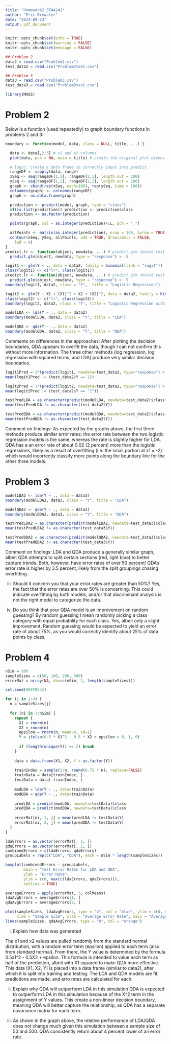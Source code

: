 ---
title: "Homework2_STA4241"
author: "Eric Brewster"
date: "2024-09-23"
output: pdf_document
---

```{r setup, include=FALSE}
knitr::opts_chunk$set(echo = TRUE)
knitr::opts_chunk$set(warning = FALSE)
knitr::opts_chunk$set(message = FALSE)
```


```{r data load}
## Problem 2
data2 = read.csv("Problem2.csv")
test_data2 = read.csv("Problem2test.csv")

## Problem 3
data3 = read.csv("Problem3.csv")
test_data3 = read.csv("Problem3test.csv")

library(MASS)
```

# Problem 2

Below is a function (used repeatedly) to graph boundary functions in problems 2 and 3:

```{r boundary function}
boundary <- function(model, data, class = NULL, title, ...) {

  data <- data[,2:3] # x1 and x2 columns
  plot(data, pch = NA, main = title) # create the original plot dimensions, no points

  # logic: create a data frame to correctly input into predict
  rangeDF <- sapply(data, range)
  xSeq <- seq(rangeDF[1,1], rangeDF[2,1], length.out = 100)
  ySeq <- seq(rangeDF[1,2], rangeDF[2,2], length.out = 100)
  graph <- cbind(rep(xSeq, each=100), rep(ySeq, time = 100))
  colnames(graph) <- colnames(rangeDF)
  graph <- as.data.frame(graph)

  prediction <- predict(model, graph, type = "class")
  if(is.list(prediction)) prediction <- prediction$class
  prediction <- as.factor(prediction)

  points(graph, col = as.integer(prediction)+1L, pch = ".")

  allPoints <- matrix(as.integer(prediction), nrow = 100, byrow = TRUE)
  contour(xSeq, ySeq, allPoints, add = TRUE, drawlabels = FALSE,
    lwd = 0)
}
predict.lr <- function(object, newdata, ...) # predict.glm should test if >.5
  predict.glm(object, newdata, type = "response") > .5
```


```{r Problem 2 model 1}
logit1 <- glm(Y ~ ., data = data2, family = binomial(link = "logit"))
class(logit1) <- c("lr", class(logit1))
predict.lr <- function(object, newdata, ...) # predict.glm should test if >.5
  predict.glm(object, newdata, type = "response") > .5
boundary(logit1, data2, class = "Y",  title = "Logistic Regression")
```

 
```{r Problem 2 model 2}
logit2 <- glm(Y ~ X1 + (X1)^2 + X2 + (X2)^2, data = data2, family = binomial(link = "logit"))
class(logit2) <- c("lr", class(logit2))
boundary(logit2, data2, class = "Y", title = "Logistic Regression with Squared Terms")
```


```{r Problem 2 model 3}
modelLDA <- lda(Y ~ ., data = data2)
boundary(modelLDA, data2, class = "Y", title = "LDA")
```



```{r Problem 2 model 4}
modelQDA <- qda(Y ~ ., data = data2)
boundary(modelQDA, data2, class = "Y", title = "QDA")
```

Comments on differences in the approaches: After plotting the decision boundaries, QDA appears to overfit the data, though I can not confirm this without more information. The three other methods (log regression, log regression with squared terms, and LDA) produce very similar decision boundaries.


```{r Problem 2 test logit1}
logit1Pred = 1*(predict(logit1, newdata=test_data2, type="response") > 0.5)
mean(logit1Pred != (test_data2$Y == 1))
```

```{r Problem 2 test logit2}
logit2Pred = 1*(predict(logit2, newdata=test_data2, type="response") > 0.5)
mean(logit2Pred != (test_data2$Y == "1"))
```

```{r Problem 2 test lda}
testPredLDA = as.character(predict(modelLDA, newdata=test_data2)$class)
mean(testPredLDA != as.character(test_data2$Y))
```

```{r Problem 2 test qda}
testPredQDA = as.character(predict(modelQDA, newdata=test_data2)$class)
mean(testPredQDA != as.character(test_data2$Y))
```

Comment on findings: As expected by the graphs above, the first three methods produce similar error rates; the error rate between the two logistic regression models is the same, whereas the rate is slightly higher for LDA. QDA has a an error rate of about 0.02 (2 percent) more than the logistic regressions, likely as a result of overfitting (i.e. the small portion at x1 = -2) which would incorrectly classify more points along the boundary line for the other three models.

# Problem 3

```{r Problem 3 LDA}
modelLDA2 <- lda(Y ~ ., data = data3)
boundary(modelLDA2, data3, class = "Y", title = "LDA")
```


```{r Problem 3 QDA}
modelQDA2 <- qda(Y ~ ., data = data3)
boundary(modelQDA2, data3, class = "Y", title = "QDA")
```


```{r Problem 3 testing lda}
testPredLDA2 = as.character(predict(modelLDA2, newdata=test_data3)$class)
mean(testPredLDA2 != as.character(test_data3$Y))
```


```{r Problem 3 testing qda}
testPredQDA2 = as.character(predict(modelQDA2, newdata=test_data3)$class)
mean(testPredQDA2 != as.character(test_data3$Y))
```

Comment on findings: LDA and QDA produce a generally similar graph, albeit QDA attempts to split certain sections (red, light blue) to better capture trends. Both, however, have error rates of over 50 percent! QDA's error rate is higher by 3.5 percent, likely from the split groupings chasing overfitting.


iii. Should it concern you that your error rates are greater than 50%?
Yes, the fact that the error rates are over 50% is concerning. This could indicate overfitting by both models, and/or that discriminant analysis is not the right model to categorize the data.


iv. Do you think that your QDA model is an improvement on random guessing? By random
guessing I mean randomly picking a class category with equal probability for each class.
Yes, albeit only a slight improvement. Random guessing would be expected to yield an error rate of about 75%, as you would correctly identify about 25% of data points by class.


# Problem 4


```{r Problem 4}
nSim = 100
sampleSizes = c(50, 100, 200, 500) 
errorMat = array(NA, dim=c(nSim, 2, length(sampleSizes)))

set.seed(88970542)

for (j in 1:4) {
  n = sampleSizes[j]
  
  for (ni in 1:nSim) {
    repeat {
      X1 = rnorm(n)
      X2 = rnorm(n)
      epsilon = rnorm(n, mean=0, sd=1)
      Y = ifelse(0.5 * X1^2 - 0.5 * X2 + epsilon > 0, 1, 0)
      
      if (length(unique(Y)) == 2) break
    }
    
    data = data.frame(X1, X2, Y = as.factor(Y))
    
    trainIndex = sample(1:n, round(0.75 * n), replace=FALSE)
    trainData = data[trainIndex, ]
    testData = data[-trainIndex, ]
    
    modLDA = lda(Y ~ ., data=trainData)
    modQDA = qda(Y ~ ., data=trainData)
    
    predLDA = predict(modLDA, newdata=testData)$class
    predQDA = predict(modQDA, newdata=testData)$class
    
    errorMat[ni, 1, j] = mean(predLDA != testData$Y)
    errorMat[ni, 2, j] = mean(predQDA != testData$Y)
  }
}

ldaErrors = as.vector(errorMat[, 1, ])
qdaErrors = as.vector(errorMat[, 2, ])
combinedErrors = c(ldaErrors, qdaErrors)
groupLabels = rep(c("LDA", "QDA"), each = nSim * length(sampleSizes))

boxplot(combinedErrors ~ groupLabels, 
        main = "Test Error Rates for LDA and QDA", 
        ylab = "Error Rate", 
        ylim = c(0, max(c(ldaErrors, qdaErrors))),
        outline = TRUE)

averageErrors = apply(errorMat, 3, colMeans)
ldaAvgErrors = averageErrors[1, ]
qdaAvgErrors = averageErrors[2, ]

plot(sampleSizes, ldaAvgErrors, type = "b", col = "blue", ylim = c(0, max(c(ldaAvgErrors, qdaAvgErrors))),
     xlab = "Sample Size", ylab = "Average Error Rate", main = "Average Error Rates for LDA and QDA")
lines(sampleSizes, qdaAvgErrors, type = "b", col = "orange")

```

i. Explain how data was generated

The x1 and x2 values are pulled randomly from the standard normal distribution, with a random error term (epsilon) applied to each term (also from standard normal). From there, the Y value is determined by the formula 0.5x1^2 - 0.5X2 + epsilon. This formula is intended to value each term as half of the prediction, albeit with X1 squared to make QDA more effective. This data (X1, X2, Y) is placed into a data frame (similar to data2), after which it is split into training and testing. The LDA and QDA models are fit, predictions are made, and erro rates are calculated for each.


ii. Explain why QDA will outperform LDA in this simulation
QDA is expected to outperform LDA in this simulation because of the X^2 term in the assignment of Y values. This create a non-linear decision boundary, meaning QDA will better capture the relationship, as QDA has a separate covariance matrix for each term.

iv. As shown in the graph above, the relative performance of LDA/QDA does not change much given this simulation between a sample size of 50 and 500. QDA consistently return about 4 percent lower of an error rate.

